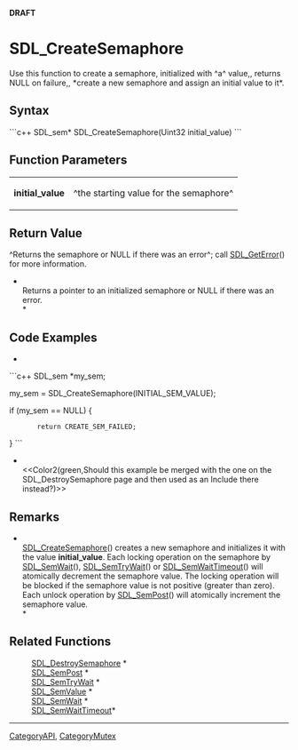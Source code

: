 <!-- pragma section-numbers off -->
<!-- pragma disable-camelcase -->
'''DRAFT'''

= SDL_CreateSemaphore =
Use this function to create a semaphore, initialized with ^a^ value,, returns NULL on failure,,  *create a new semaphore and assign an initial value to it*.


== Syntax ==
```c++
SDL_sem* SDL_CreateSemaphore(Uint32 initial_value)
```

== Function Parameters ==
{|
|'''initial_value'''
|^the starting value for the semaphore^
|}

== Return Value ==
^Returns the semaphore or NULL if there was an error^; call [[SDL_GetError]]() for more information.

*<br/>Returns a pointer to an initialized semaphore or NULL if there was an error.<br/>*

== Code Examples ==
*
```c++
SDL_sem *my_sem;

my_sem = SDL_CreateSemaphore(INITIAL_SEM_VALUE);

if (my_sem == NULL) {
        return CREATE_SEM_FAILED;
}
```
*<br/><<Color2(green,Should this example be merged with the one on the SDL_DestroySemaphore page and then used as an Include there instead?)>>

== Remarks ==
*<br/>[[SDL_CreateSemaphore]]() creates a new semaphore and initializes it with the value '''initial_value'''. Each locking operation on the semaphore by [[SDL_SemWait]](), [[SDL_SemTryWait]]() or [[SDL_SemWaitTimeout]]() will atomically decrement the semaphore value. The locking operation will be blocked if the semaphore value is not positive (greater than zero). Each unlock operation by [[SDL_SemPost]]() will atomically increment the semaphore value. <br/>*

== Related Functions ==
:[[SDL_DestroySemaphore]] *
:[[SDL_SemPost]] *
:[[SDL_SemTryWait]] *
:[[SDL_SemValue]] *
:[[SDL_SemWait]] *
:[[SDL_SemWaitTimeout]]*

----
[[CategoryAPI]], [[CategoryMutex]]
